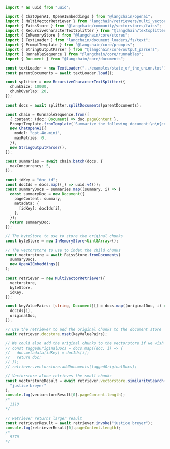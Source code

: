 ```typescript
import * as uuid from "uuid";

import { ChatOpenAI, OpenAIEmbeddings } from "@langchain/openai";
import { MultiVectorRetriever } from "langchain/retrievers/multi_vector";
import { FaissStore } from "@langchain/community/vectorstores/faiss";
import { RecursiveCharacterTextSplitter } from "@langchain/textsplitters";
import { InMemoryStore } from "@langchain/core/stores";
import { TextLoader } from "langchain/document_loaders/fs/text";
import { PromptTemplate } from "@langchain/core/prompts";
import { StringOutputParser } from "@langchain/core/output_parsers";
import { RunnableSequence } from "@langchain/core/runnables";
import { Document } from "@langchain/core/documents";

const textLoader = new TextLoader("../examples/state_of_the_union.txt");
const parentDocuments = await textLoader.load();

const splitter = new RecursiveCharacterTextSplitter({
  chunkSize: 10000,
  chunkOverlap: 20,
});

const docs = await splitter.splitDocuments(parentDocuments);

const chain = RunnableSequence.from([
  { content: (doc: Document) => doc.pageContent },
  PromptTemplate.fromTemplate(`Summarize the following document:\n\n{content}`),
  new ChatOpenAI({
    model: "gpt-4o-mini",
    maxRetries: 0,
  }),
  new StringOutputParser(),
]);

const summaries = await chain.batch(docs, {
  maxConcurrency: 5,
});

const idKey = "doc_id";
const docIds = docs.map((_) => uuid.v4());
const summaryDocs = summaries.map((summary, i) => {
  const summaryDoc = new Document({
    pageContent: summary,
    metadata: {
      [idKey]: docIds[i],
    },
  });
  return summaryDoc;
});

// The byteStore to use to store the original chunks
const byteStore = new InMemoryStore<Uint8Array>();

// The vectorstore to use to index the child chunks
const vectorstore = await FaissStore.fromDocuments(
  summaryDocs,
  new OpenAIEmbeddings()
);

const retriever = new MultiVectorRetriever({
  vectorstore,
  byteStore,
  idKey,
});

const keyValuePairs: [string, Document][] = docs.map((originalDoc, i) => [
  docIds[i],
  originalDoc,
]);

// Use the retriever to add the original chunks to the document store
await retriever.docstore.mset(keyValuePairs);

// We could also add the original chunks to the vectorstore if we wish
// const taggedOriginalDocs = docs.map((doc, i) => {
//   doc.metadata[idKey] = docIds[i];
//   return doc;
// });
// retriever.vectorstore.addDocuments(taggedOriginalDocs);

// Vectorstore alone retrieves the small chunks
const vectorstoreResult = await retriever.vectorstore.similaritySearch(
  "justice breyer"
);
console.log(vectorstoreResult[0].pageContent.length);
/*
  1118
*/

// Retriever returns larger result
const retrieverResult = await retriever.invoke("justice breyer");
console.log(retrieverResult[0].pageContent.length);
/*
  9770
*/
```
